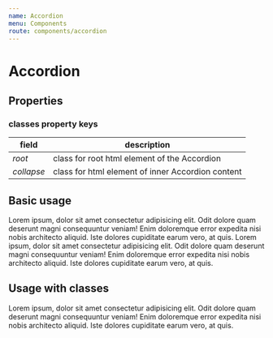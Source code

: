 ```yaml
---
name: Accordion
menu: Components
route: components/accordion
---
```



# Accordion

## Properties

<Props of={Accordion} />

### classes property keys
field        | description
-------------|----------
*root*       |  class for root html element of the Accordion
*collapse*   |  class for html element of inner Accordion content

## Basic usage

<Playground>
    <Accordion
        title="Accordion title"
    >
        <DemoParagraphWrapper>
            <Paragraph hasMargin={false}>
                Lorem ipsum, dolor sit amet consectetur adipisicing elit. Odit dolore quam deserunt magni consequuntur veniam!
                Enim doloremque error expedita nisi nobis architecto aliquid. Iste dolores cupiditate earum vero, at quis.
            </Paragraph>
        </DemoParagraphWrapper>
    </Accordion>
    <Accordion
        title="Accordion with controlled state"
        isOpened={true}
    >
        <DemoParagraphWrapper>
            <Paragraph hasMargin={false}>
                Lorem ipsum, dolor sit amet consectetur adipisicing elit. Odit dolore quam deserunt magni consequuntur veniam!
                Enim doloremque error expedita nisi nobis architecto aliquid. Iste dolores cupiditate earum vero, at quis.
            </Paragraph>
        </DemoParagraphWrapper>
    </Accordion>
</Playground>

## Usage with classes

<Playground>
    <Accordion
        title="Accordion title"
        classes={{root: 'rootClass', collapse: 'collapseClass'}}
    >
        <DemoParagraphWrapper>
            <Paragraph hasMargin={false}>
                Lorem ipsum, dolor sit amet consectetur adipisicing elit. Odit dolore quam deserunt magni consequuntur veniam!
                Enim doloremque error expedita nisi nobis architecto aliquid. Iste dolores cupiditate earum vero, at quis.
            </Paragraph>
        </DemoParagraphWrapper>
    </Accordion>
</Playground>
